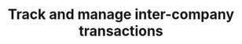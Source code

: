 ---
title: "Track and manage inter-company transactions"
description: "Description of your new file."
---